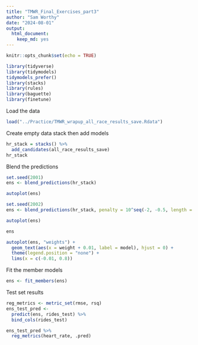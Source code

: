 ```yaml
---
title: "TMWR_Final_Exercises_part3"
author: "Sam Worthy"
date: "2024-08-01"
output: 
  html_document: 
    keep_md: yes
---
```


```r
knitr::opts_chunk$set(echo = TRUE)
```

```r
library(tidyverse)
library(tidymodels)
tidymodels_prefer()
library(stacks)
library(rules)
library(baguette)
library(finetune)
```

Load the data

```r
load("../Practice/TMWR_wrapup_all_race_results_save.Rdata")
```

Create empty data stack then add models

```r
hr_stack = stacks() %>%
  add_candidates(all_race_results_save)
hr_stack
```

Blend the predictions

```r
set.seed(2001)
ens <- blend_predictions(hr_stack)
```

```r
autoplot(ens)
```

```r
set.seed(2002)
ens <- blend_predictions(hr_stack, penalty = 10^seq(-2, -0.5, length = 20))
```

```r
autoplot(ens)
```

```r
ens
```

```r
autoplot(ens, "weights") +
  geom_text(aes(x = weight + 0.01, label = model), hjust = 0) + 
  theme(legend.position = "none") +
  lims(x = c(-0.01, 0.8))
```

Fit the member models

```r
ens <- fit_members(ens)
```

Test set results

```r
reg_metrics <- metric_set(rmse, rsq)
ens_test_pred <- 
  predict(ens, rides_test) %>% 
  bind_cols(rides_test)

ens_test_pred %>% 
  reg_metrics(heart_rate, .pred)
```

